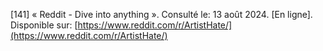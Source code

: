 \[141\]	« Reddit \- Dive into anything ». Consulté le: 13 août 2024\. \[En ligne\]. Disponible sur: [https://www.reddit.com/r/ArtistHate/](https://www.reddit.com/r/ArtistHate/)